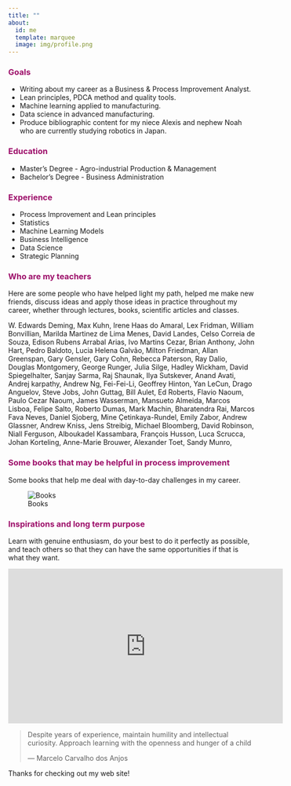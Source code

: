 ```yaml
---
title: ""
about:
  id: me
  template: marquee
  image: img/profile.png
---
```


::: {#me}
### [**Goals**]{style="color: #9D0F6A ;"}

-   Writing about my career as a Business & Process Improvement Analyst.
-   Lean principles, PDCA method and quality tools.
-   Machine learning applied to manufacturing.
-   Data science in advanced manufacturing.
-   Produce bibliographic content for my niece Alexis and nephew Noah who are currently studying robotics in Japan.

### [**Education**]{style="color: #9D0F6A ;"}

-   Master's Degree - Agro-industrial Production & Management
-   Bachelor's Degree - Business Administration

### [**Experience**]{style="color: #9D0F6A ;"}

-   Process Improvement and Lean principles
-   Statistics
-   Machine Learning Models
-   Business Intelligence
-   Data Science
-   Strategic Planning

### [**Who are my teachers**]{style="color: #9D0F6A ;"}

Here are some people who have helped light my path, helped me make new friends, discuss ideas and apply those ideas in practice throughout my career, whether through lectures, books, scientific articles and classes.


W. Edwards Deming, Max Kuhn, Irene Haas do Amaral, Lex Fridman, William Bonvillian, Marilda Martinez de Lima Menes, David Landes, Celso Correia de Souza, Edison Rubens Arrabal Arias, Ivo Martins Cezar, Brian Anthony, John Hart, Pedro Baldoto, Lucia Helena Galvão, Milton Friedman, Allan Greenspan, Gary Gensler, Gary Cohn, Rebecca Paterson, Ray Dalio, Douglas Montgomery, George Runger, Julia Silge, Hadley Wickham, David Spiegelhalter, Sanjay Sarma, Raj Shaunak, Ilya Sutskever, Anand Avati, Andrej karpathy, Andrew Ng, Fei-Fei-Li, Geoffrey Hinton, Yan LeCun, Drago Anguelov, Steve Jobs, John Guttag, Bill Aulet, Ed Roberts, Flavio Naoum, Paulo Cezar Naoum, James Wasserman, Mansueto Almeida, Marcos Lisboa, Felipe Salto, Roberto Dumas, Mark Machin, Bharatendra Rai, Marcos Fava Neves, Daniel Sjoberg, Mine Çetinkaya-Rundel, Emily Zabor, Andrew Glassner, Andrew Kniss, Jens Streibig, Michael Bloomberg, David Robinson, Niall Ferguson, Alboukadel Kassambara, François Husson, Luca Scrucca, Johan Korteling, Anne-Marie Brouwer, Alexander Toet, Sandy Munro,

### [**Some books that may be helpful in process improvement**]{style="color: #9D0F6A ;"}

Some books that help me deal with day-to-day challenges in my career.

![Books](img/books.png)


### [**Inspirations and long term purpose**]{style="color: #9D0F6A ;"}

Learn with genuine enthusiasm, do your best to do it perfectly as possible, and teach others so that they can have the same opportunities if that is what they want.

<center>

<iframe width="560" height="315" src="https://www.youtube.com/embed/twdg8415WH4?si=UwvF52rAGl6cX8z5" title="YouTube video player" frameborder="0" allow="accelerometer; autoplay; clipboard-write; encrypted-media; gyroscope; picture-in-picture; web-share" referrerpolicy="strict-origin-when-cross-origin" allowfullscreen>

</iframe>

</center>
:::

> Despite years of experience, maintain humility and intellectual curiosity. Approach learning with the openness and hunger of a child
>
> — Marcelo Carvalho dos Anjos

Thanks for checking out my web site!
